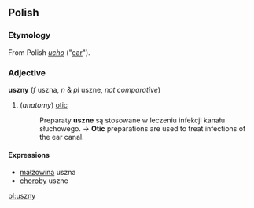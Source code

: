 ==Polish==

===Etymology===
From Polish ''[[ucho]]'' ("[[ear]]").

===Adjective===
'''uszny''' (''f'' uszna, ''n'' & ''pl'' uszne, ''not comparative'')
#(''anatomy'') [[otic]]
#:Preparaty '''uszne''' są stosowane w leczeniu infekcji kanału słuchowego. → '''Otic''' preparations are used to treat infections of the ear canal.

====Expressions====
*[[małżowina]] uszna
*[[choroba|choroby]] uszne

[[pl:uszny]]